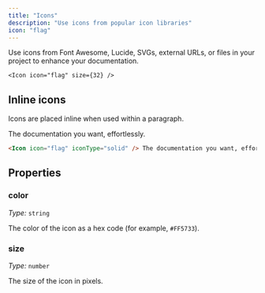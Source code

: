 ```yaml
---
title: "Icons"
description: "Use icons from popular icon libraries"
icon: "flag"
---
```



Use icons from Font Awesome, Lucide, SVGs, external URLs, or files in your project to enhance your documentation.

<Icon icon="flag" size={32} />

```mdx Icon example
<Icon icon="flag" size={32} />
```

## Inline icons

Icons are placed inline when used within a paragraph.

<Icon icon="flag" iconType="solid" /> The documentation you want, effortlessly.

```markdown Inline icon example
<Icon icon="flag" iconType="solid" /> The documentation you want, effortlessly.
```

## Properties

<IconsRequired />

### color

*Type:* `string`

The color of the icon as a hex code (for example, `#FF5733`).

### size

*Type:* `number`

The size of the icon in pixels.
